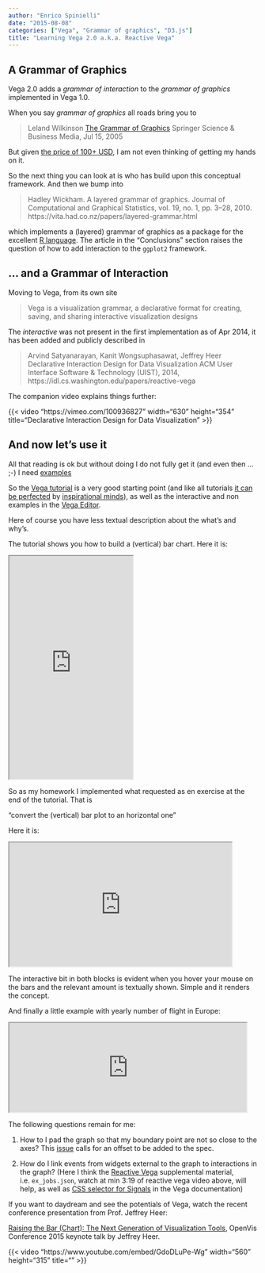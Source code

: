 ```yaml
---
author: "Enrico Spinielli"
date: "2015-08-08"
categories: ["Vega", "Grammar of graphics", "D3.js"]
title: "Learning Vega 2.0 a.k.a. Reactive Vega"
---
```


<style>
h1 ~ aside {
  font-size: small;
  right: 0;
  position: absolute;
  width: 180px;
}
</style>


## A Grammar of Graphics

Vega 2.0 adds a _grammar of interaction_ to the _grammar of graphics_ implemented in Vega 1.0.

When you say _grammar of graphics_ all roads bring you to

> Leland Wilkinson
> [The Grammar of Graphics](https://books.google.com/books/about/The_Grammar_of_Graphics.html?id=_kRX4LoFfGQC)
> Springer Science & Business Media, Jul 15, 2005

But given [the price of 100+ USD](https://www.amazon.com/Grammar-Graphics-Statistics-Computing/dp/0387245448/),
I am not even thinking of getting my hands on it.

So the next thing you can look at is who has build upon this conceptual framework.
And then we bump into

> Hadley Wickham.
> A layered grammar of graphics.
> Journal of Computational and Graphical Statistics, vol. 19, no. 1, pp. 3–28, 2010.
> https://vita.had.co.nz/papers/layered-grammar.html

which implements a (layered) grammar of graphics as a package for the excellent
[R language](https://www.r-project.org/).
The article in the "Conclusions" section raises the question of how to add interaction to the `ggplot2` framework.

## ... and a Grammar of Interaction ##
Moving to Vega, from its own site

> Vega is a visualization grammar, a declarative format for creating, saving, and sharing interactive visualization designs


The _interactive_ was not present in the first implementation as of Apr 2014, it has been added and publicly described in

> Arvind Satyanarayan, Kanit Wongsuphasawat, Jeffrey Heer
> Declarative Interaction Design for Data Visualization
> ACM User Interface Software & Technology (UIST), 2014,
https://idl.cs.washington.edu/papers/reactive-vega

The companion video explains things further:



{{< video "https://vimeo.com/100936827" width="630" height="354" title="Declarative Interaction Design for Data Visualization" >}}


## And now let's use it ##
All that reading is ok but without doing I do not fully get it (and even then ... ;-)
I need [examples](https://bost.ocks.org/mike/example/)

So the [Vega tutorial](https://github.com/vega/vega/wiki/Tutorial) is a very good starting point
(and like all tutorials [it can be perfected](https://github.com/vega/vega/issues/308) by
[inspirational minds](https://github.com/vega/vega/issues/308#issuecomment-125266356)),
as well as the interactive and non examples in the [Vega Editor](https://vega.github.io/vega-editor/?spec=bar).

Here of course you have less textual description about the what's and why's.

The tutorial shows you how to build a (vertical) bar chart. Here it is:

<iframe src="https://cdn.rawgit.com/espinielli/358d490182efc1beace5/raw/87428be8d9493ae67c1909162a4a5bf2fd05d063/index.html"
	width="250px" height="450px" marginwidth="0px" marginheight="0px" scrolling="no"></iframe>

So as my homework I implemented what requested as en exercise at the end of the tutorial.
That is

"convert the (vertical) bar plot
to an horizontal one"

Here it is:

<iframe src="https://cdn.rawgit.com/espinielli/64b0be9bc33d1405bc92/raw/ab9d7be1b4fa9ab72d40555803579896bf7815fc/index.html"
	width="450px" height="250px" border="1px solid #DEDEDE" marginwidth="0px" marginheight="0px" scrolling="no"></iframe>

The interactive bit in both blocks is evident when you hover your mouse on the bars and the relevant amount is textually shown.
Simple and it renders the concept.

And finally a little example with yearly number of flight in Europe:

<iframe src="https://cdn.rawgit.com/espinielli/87047968c67c02dbcb8d/raw/a570dc7500c87f3fc6cba48a62d12725bfc2e4c5/index.html"
	width="480px" height="180px" border="1px solid #DEDEDE" marginwidth="0" marginheight="0" scrolling="no"></iframe>

The following questions remain for me:

1. How to I pad the graph so that my boundary point are not so close to the axes?
   This [issue](https://github.com/vega/vega/issues/104) calls for an offset to be added to the spec.

2. How do I link events from widgets external to the graph to interactions in the graph?
   (Here I think the [Reactive Vega](https://idl.cs.washington.edu/papers/reactive-vega)
   supplemental material, i.e. `ex_jobs.json`, watch at min 3:19 of reactive vega video above, will help,
   as well as [CSS selector for Signals](https://github.com/vega/vega/wiki/Signals#user-content-event-stream-selectors)
   in the Vega documentation)

If you want to daydream and see the potentials of Vega, watch the recent conference presentation from Prof. Jeffrey Heer:

[Raising the Bar (Chart): The Next Generation of Visualization Tools](https://homes.cs.washington.edu/~jheer/talks/RaisingTheBar-OpenVisConf.pdf),
OpenVis Conference 2015 keynote talk by Jeffrey Heer.

{{< video "https://www.youtube.com/embed/GdoDLuPe-Wg" width="560" height="315" title="" >}}

